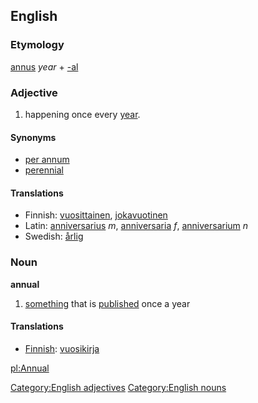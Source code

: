 {{wikipedia}}
== English ==
=== Etymology ===
{{L.}} [[annus]] ''year'' + [[-al]]
=== Adjective ===
[[Category:English adjectives]]
# happening once every [[year]].

====Synonyms====
* [[per annum]]
* [[perennial]]

====Translations====
* Finnish: [[vuosittainen]], [[jokavuotinen]]
* Latin: [[anniversarius]] ''m'', [[anniversaria]] ''f'', [[anniversarium]] ''n''
* Swedish: [[årlig]]

=== Noun ===
[[Category:English nouns]]
'''annual'''
# [[something]] that is [[publish]]ed once a year

====Translations====
* [[Finnish]]: [[vuosikirja]]

[[pl:Annual]]
